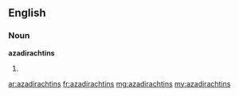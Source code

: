 ==English==

===Noun===
'''azadirachtins'''

# {{plural of|[[azadirachtin]]}}

[[ar:azadirachtins]]
[[fr:azadirachtins]]
[[mg:azadirachtins]]
[[my:azadirachtins]]